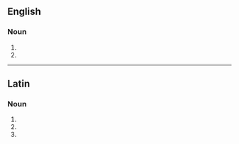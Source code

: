 ==English==

===Noun===
{{head|en|noun plural form}}

# {{plural of|anacoluthon|lang=en}}
# {{alternative spelling of|anacoloutha|lang=en}}

----

==Latin==

===Noun===
{{la-noun-form|anacolūtha}}

# {{inflection of|anacolūthon||nom|p|lang=la}}
# {{inflection of|anacolūthon||acc|p|lang=la}}
# {{inflection of|anacolūthon||voc|p|lang=la}}